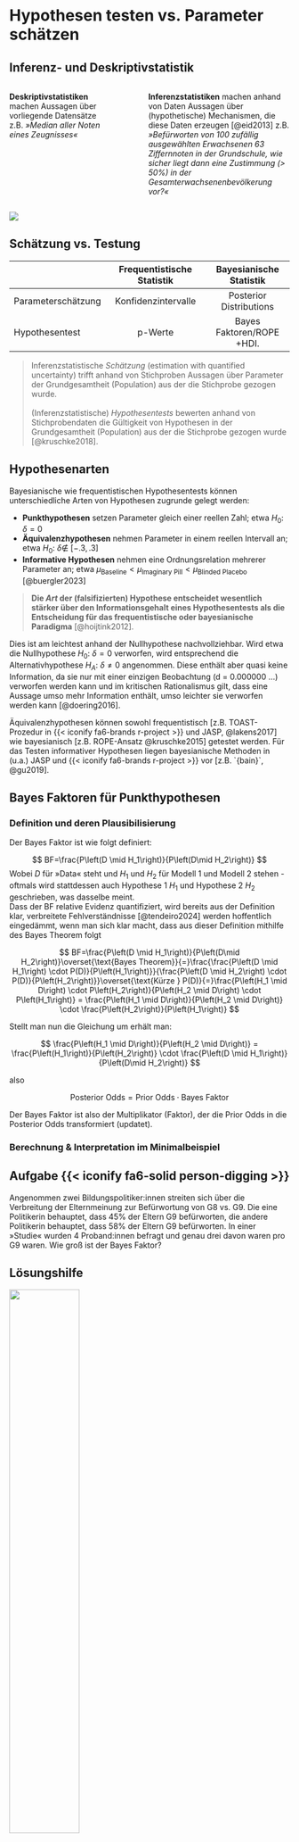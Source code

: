 # Hypothesen testen vs. Parameter schätzen 

## Inferenz- und Deskriptivstatistik 

:::: {.columns}

::: {.column width='40%'}
**Deskriptivstatistiken** machen Aussagen über vorliegende Datensätze z.B. *»Median aller Noten eines Zeugnisses«*
:::

::: {.column width='5%'}
:::
::: {.column width='55%'}
**Inferenzstatistiken** machen anhand von Daten Aussagen über (hypothetische) Mechanismen, die diese Daten erzeugen [@eid2013] z.B. *»Befürworten von 100 zufällig ausgewählten Erwachsenen 63 Ziffernnoten in der Grundschule, wie sicher liegt dann eine Zustimmung (> 50%) in der Gesamterwachsenenbevölkerung vor?«*
:::

::::

![](img/ying yang-4.svg){}

## Schätzung vs. Testung

|                    |  Frequentistische<br>Statistik | Bayesianische<br>Statistik |
|--------------------|:------------------------------:|:--------------------------:|
| Parameterschätzung | Konfidenzintervalle            | Posterior Distributions    |
| Hypothesentest     | p-Werte                        | Bayes Faktoren/ROPE +HDI.  |

> Inferenzstatistische *Schätzung* (estimation with quantified uncertainty) trifft anhand von Stichproben Aussagen über Parameter der Grundgesamtheit (Population) aus der die Stichprobe gezogen wurde.  <br><br>
(Inferenzstatistische) *Hypothesentests* bewerten anhand von Stichprobendaten die Gültigkeit von Hypothesen in der Grundgesamtheit (Population) aus der die Stichprobe gezogen wurde [@kruschke2018].

## Hypothesenarten
Bayesianische wie frequentistischen Hypothesentests können unterschiedliche Arten von Hypothesen zugrunde gelegt werden:

* **Punkthypothesen** setzen Parameter gleich einer reellen Zahl; etwa $H_0\text{: } \delta = 0$ 
* **Äquivalenzhypothesen** nehmen Parameter in einem reellen Intervall an; etwa  $H_0\text{: } \delta \not\in\ [-.3, .3]$ 
* **Informative Hypothesen** nehmen eine Ordnungsrelation mehrerer Parameter an; etwa $\mu_{\text{Baseline}} < \mu_{\text{Imaginary Pill}} < \mu_{\text{Blinded Placebo}}$ [@buergler2023]

> **Die *Art* der (falsifizierten) Hypothese entscheidet wesentlich stärker über den Informationsgehalt eines Hypothesentests als die Entscheidung für das frequentistische oder bayesianische Paradigma** [@hoijtink2012].

Dies ist am leichtest anhand der Nullhypothese nachvollziehbar. Wird etwa die Nullhypothese $H_0\text{: } \delta = 0$ verworfen, wird entsprechend die Alternativhypothese $H_A\text{: } \delta \neq 0$ angenommen. Diese enthält aber quasi keine Information, da sie nur mit einer einzigen Beobachtung (d = 0.000000 ...) verworfen werden kann und im kritischen Rationalismus gilt, dass eine Aussage umso mehr Information enthält, umso leichter sie verworfen werden kann [@doering2016]. 

Äquivalenzhypothesen können sowohl frequentistisch [z.B. TOAST-Prozedur in {{< iconify fa6-brands r-project >}} und JASP, @lakens2017] wie bayesianisch [z.B. ROPE-Ansatz @kruschke2015] getestet werden. Für das Testen informativer Hypothesen liegen bayesianische Methoden in (u.a.) JASP und {{< iconify fa6-brands r-project >}} vor [z.B. `{bain}`, @gu2019].


## Bayes Faktoren für Punkthypothesen

### Definition und deren Plausibilisierung
Der Bayes Faktor ist wie folgt definiert:

$$
BF=\frac{P\left(D \mid H_1\right)}{P\left(D\mid H_2\right)}
$$
Wobei $D$ für »Data« steht und $H_1$ und $H_2$ für Modell 1 und Modell 2 stehen - oftmals wird stattdessen auch Hypothese 1 $H_1$ und Hypothese 2 $H_2$ geschrieben, was dasselbe meint.  
Dass der BF relative Evidenz quantifiziert, wird bereits aus der Definition klar, verbreitete Fehlverständnisse [@tendeiro2024] werden hoffentlich eingedämmt, wenn man sich klar macht, dass aus dieser Definition mithilfe des Bayes Theorem folgt

$$
BF=\frac{P\left(D \mid H_1\right)}{P\left(D\mid H_2\right)}\overset{\text{Bayes Theorem}}{=}\frac{\frac{P\left(D \mid H_1\right) \cdot P(D)}{P\left(H_1\right)}}{\frac{P\left(D \mid H_2\right) \cdot P(D)}{P\left(H_2\right)}}\overset{\text{Kürze } P(D)}{=}\frac{P\left(H_1 \mid D\right) \cdot P\left(H_2\right)}{P\left(H_2 \mid D\right) \cdot P\left(H_1\right)} = \frac{P\left(H_1 \mid D\right)}{P\left(H_2 \mid D\right)} \cdot \frac{P\left(H_2\right)}{P\left(H_1\right)}
$$

Stellt man nun die Gleichung um erhält man:

$$
\frac{P\left(H_1 \mid D\right)}{P\left(H_2 \mid D\right)} = \frac{P\left(H_1\right)}{P\left(H_2\right)} \cdot \frac{P\left(D \mid H_1\right)}{P\left(D\mid H_2\right)} 
$$

also

$$
\text{Posterior Odds} = \text{Prior Odds} \cdot \text{Bayes Faktor}
$$

Der Bayes Faktor ist also der Multiplikator (Faktor), der die Prior Odds in die Posterior Odds transformiert (updatet).

### Berechnung & Interpretation im Minimalbeispiel





::: {.panel-tabset}

## Aufgabe {{< iconify fa6-solid person-digging >}}
Angenommen zwei Bildungspolitiker:innen streiten sich über die Verbreitung der Elternmeinung zur Befürwortung von G8 vs. G9. Die eine Politikerin behauptet, dass 45% der Eltern G9 befürworten, die andere Politikerin behauptet, dass 58% der Eltern G9 befürworten. In einer »Studie« wurden 4 Proband:innen befragt und genau drei davon waren pro G9 waren. Wie groß ist der Bayes Faktor?


## Lösungshilfe

![](img/BF G9.png){width=50%}

## Meine Rechnung
> Im »Bäumchen« gilt laut Achtklassmathematik: Wahrscheinlichkeiten entlang eines Pfades multiplizieren, Wahrscheinlichkeiten entlang verschiedener Pfade addieren.


$\frac{P(\text{drei aus 4 pro G9}|\theta = .45) = 4\cdot(.45 \cdot .45 \cdot .45 \cdot .55)}{P(\text{drei aus 4 pro G9}|\theta = .58) = 4\cdot(.58 \cdot .58 \cdot .58 \cdot .42)} \approx `{r} round((4*.45^3*.55)/(4*.58^3*.42), 3)`$


:::


### Interaktive Visualisierung
Im Beispiel zuvor, lagen Punkthypothesen vor. Für diese ist die Berechnung des Bayes Faktors besonders einfach, da die Wahrscheinlichkeiten der Daten unter den Hypothesen direkt berechnet werden können. 

### Interaktive Visualisierung
In dieser interaktiven Visualisierung kann man beobachten wie sich der Bayes Faktor in Abhängigkeit von den Daten und den Hypothesen verhält.

:::{.callout-note collapse=false appearance='default' icon=false}
## Aufgabe {{< iconify fa6-solid person-digging >}}
Macht euch mit der Bedienung der App vertraut und macht dann Vorhersagen über die Veränderung des Bayesfaktors, wenn sich die Daten oder Hypothesen ändern.
:::


```shinylive-r
#| standalone: true
#| viewerHeight: 800

library(bslib)
library(shiny)
library(tidyverse)
library(shinyjs)

ui <- page_fluid(
  theme = bs_theme(
   "bg-dark" = "#1bbc9d50",
    # Controls the accent (e.g., hyperlink, button, etc) colors
    primary = "#1bbc9d",
    secondary = "#1bbc9d",
    "input-border-color" = "#1bbc9d"
  ),
  h5(""),
  layout_column_wrap(
    card(card_header(class = "bg-dark", "Punkthypothesen"),
         card_body(
           sliderInput(
               "theta1", "Hypothese 1: Anteil Pro G9",
               min = 0,
               max = 1,
               value = .4,
               step = .1
           ),
           sliderInput(
               "theta2", "Hypothese 2: Anteil Pro G8",
               min = 0,
               max = 1,
               value = .6,
               step = .1
           ))),
    card(card_header(class = "bg-dark", "Daten"),
         card_body(
            numericInput(
              "prog9",
              "n₁ = Befürwortung G9",
              min = 0,
              value = 10,
              step = 1),
           numericInput(
             "prog8",
             "n₂ = Befürwortung G8",
             min = 0,
             value = 5,
             step = 1)
         ))), 
  card(card_header("Likelihoods und Bayes Factor", class = "bg-dark"),
       card_body(shinycssloaders::withSpinner(plotOutput("plot"), color = "#1bbc9d")
))
)


server <- function(input, output, session) {
  
    
# n <- 30 # N()
# obs <- 20 input$prog9
# theta1 <- .5 # input$theta1
# theta2 <- .7 # input$theta2
# wkeit1 <- choose(n, obs)*theta1^obs*(1-theta1)^(n-obs) # wkeit1()
# wkeit2 <- choose(n, obs)*theta2^obs*(1-theta2)^(n-obs) # wkeit2()

### custom reactive values #####################################################
N <- reactive({input$prog8 + input$prog9})

wkeit1 <- 
    reactive({choose(N(), 
                     input$prog9)*input$theta1^input$prog9*
                  (1-input$theta1)^(N()-input$prog9)})

wkeit2 <- 
    reactive({choose(N(), 
                     input$prog9)*input$theta2^input$prog9*
                  (1-input$theta2)^(N()-input$prog9)})

### create data ################################################################
data <- reactive({
    return(
        rbind(tibble(k = 1:N(),
                     p = choose(N(), k)*input$theta1^k*(1-input$theta1)^(N()-k), 
                     theta = as.character(input$theta1)),
              tibble(k = 1:N(),
                     p = choose(N(), k)*input$theta2^k*(1-input$theta2)^(N()-k),  
                     theta = as.character(input$theta2))) %>% 
              mutate(obs_eq_k = k == N()) %>% 
              as_tibble()
    )
})

### plot #######################################################################
output$plot <- renderPlot({

 ggplot() +
    # add whole binomial distributions with alpha
    geom_segment(data = data() %>% 
                          filter(theta == input$theta1), 
                 aes(x = k - .1, xend = k -.1, y = 0, yend = p), 
                 color = "#bc991b60") +
    geom_segment(data = data() %>% 
                     filter(theta == input$theta2), 
                 aes(x = k + .1, xend = k +.1, y = 0, yend = p), 
                 color = "#bc1b9a50") +
    # add selected binomial distributions without alpha
    geom_segment(data = data() %>% 
                     filter(theta == input$theta1 & k == input$prog9), 
                 aes(x = k - .1, xend = k -.1, y = 0, yend = p, color = "#bc991b")) +
    geom_segment(data = data() %>% 
                     filter(theta == input$theta2 & k == input$prog9), 
                 aes(x = k + .1, xend = k +.1, y = 0, yend = p, color = "#bc1b9a")) +
    theme_minimal() +
    geom_text(data = tibble(x = input$prog9, y = -.005, 
                            text = paste("BF =", 
                                         formatC(wkeit1()/wkeit2(), 
                                                 format = "e", 
                                                 digits = 2))),
              aes(x, y, label = text)) +
    xlab("Anzahl") + ylab("Wahrscheinlichkeit") +
    ggtitle("Berechnung des Bayes-Faktors", "bei Punkthypothesen") +
    scale_color_identity(name = "Likelihood",
                         breaks = c("#bc991b", "#bc1b9a"),
                         labels = c("Hyp. 1", "Hyp 2."),
                         guide = "legend")
})

### debug ######################################################################
output$debug <- renderPrint({
 data()
})

}

shinyApp(ui = ui, server = server)
```

## Bayes Faktoren für Verteilungshypothesen
Punkthypothesen sind in den meisten sozialwissenschaftlichen Anwendungen sehr wenig informativ. In der Regel sind die Hypothesen Verteilungshypothesen. Im G8- vs. G9-Beispiel wäre eine Verteilungshypothese etwa »Befürwortung von G9 in der Bevölkerung liegt recht sicher zwischen 35% und 45%« oder »Jeder Prozentsatz der G9-Befürwortung ist gleich wahrscheinlich«.  
So informativ solche Hypothesen sind, erschweren sie die Berechnung des Bayes Faktors: Im Beispiel oben hatten wir das genaue $\theta$ und konnten anhand dessen mithilfe des Bäumchen die Wahrscheinlichkeiten der Daten unter den Hypothesen berechnen. Bei Verteilungshypothesen ist das nicht mehr möglich, da diese Hypothesen unendlich viele $\theta$s enthalten. Es wird daher über die $\theta$s marginalisiert: 

$$P\left(D \mid H\right)=\int P(D \mid \theta) \cdot \pi(\theta) d \theta$$
Dies kann man sich vorstellen als eine Berechnung der Likelihood $P\left(D \mid \theta\right)$ für jedes $\theta$ woraus dann ein um $\pi(\theta)$ gewichteter Durchschnitt gebildet wird.

### Interaktive Visualisierung

:::{.callout-note collapse=false appearance='default' icon=false}
## Aufgabe {{< iconify fa6-solid person-digging >}}
Macht euch mit der Bedienung der App vertraut. Wie ändern sich die Marginal Likelihoods wenn die Hypothesen weniger präzise werden? Wie ändert sich dadurch der Bayes Faktor? Ist das im EInklang mit der Idee von Occam's Razor?
:::
```shinylive-r
#| standalone: true
#| viewerHeight: 850

library(bslib)
library(shiny)
library(tidyverse)
library(shinyjs)
library(bayesplay)

ui <- page_fluid(
  theme = bs_theme(
   "bg-dark" = "#1bbc9d50",
    # Controls the accent (e.g., hyperlink, button, etc) colors
    primary = "#1bbc9d",
    secondary = "#1bbc9d",
    "input-border-color" = "#1bbc9d"
  ),
  h5(""),
  layout_column_wrap(
    card(card_header(class = "bg-dark", "Hypothese 1"),
      layout_column_wrap(
         card(
           sliderInput(
             "prior_mu1",
             "Mittelwert Hypothese 1",
             min = 0,
             max = 1,
             value = .42,
             step = .01
           ),
           sliderInput(
             "prior_phi1",
             "Präzision Hypothese 1",
             min = 2,
             max = 100,
             value = 13,
             step = 1
           )),
         card(
           plotOutput("prior1", height = "200px")
         )
         )),
   
    card(card_header(class = "bg-dark", "Hypothese 2"),
      layout_column_wrap(
         card(
          sliderInput(
             "prior_mu2",
             "Mittelwert Hypothese 2",
             min = 0,
             max = 1,
             value = .65,
             step = .01
           ),
           sliderInput(
             "prior_phi2",
             "Präzision Hypothese 2",
             min = 2,
             max = 100,
             value = 13,
             step = 1
           )),
           card(plotOutput("prior2", height = "200px"))
         ))), 
 layout_column_wrap(
  card(card_header(class = "bg-dark", "Daten"),
     numericInput(
                "prog9",
                "n₁ = Befürwortung G9",
                min = 0,
                value = 5,
                step = 1),
     numericInput(
                "prog8",
                "n₂ = Befürwortung G8",
                min = 0,
                value = 12,
                step = 1)
           ), 
  card(card_header("Likelihoods und Bayes Factor", class = "bg-dark"),
       card_body(shinycssloaders::withSpinner(plotOutput("plot"), color = "#1bbc9d")
))
))



server <- function(input, output, session) {

################################################################################
### Plot of Priors                                                           ###
################################################################################


### custom functions ###########################################################
# muphi_to_shapes 
muphi_to_shapes <- function(mu, phi) {
  shape1 <- mu * phi
  shape2 <- (1 - mu) * phi
  return(list(shape1 = shape1, shape2 = shape2))
}

### aux variables ##############################################################
# convert prior parameterization

prior_shapes1 <- reactive({
  muphi_to_shapes(input$prior_mu1, input$prior_phi1)
})

prior_shapes2 <- reactive({
  muphi_to_shapes(input$prior_mu2, input$prior_phi2)
})

### Plot Prior 1 ###############################################################
output$prior1 <- renderPlot({

  p <- seq(0,1, length=1000)

  plot(
    p,
    dbeta(p,
          prior_shapes1()$shape1,
          prior_shapes1()$shape2),
    type = 'l',
    col = "#bc1b9a",
    ylab = "W'keitsdichte",
    xlab = "Anteil G9-Befürworter:innen",
    frame.plot = F
    )
}
)

### Plot Prior 2 ###############################################################
output$prior2 <- renderPlot({

  p <- seq(0,1, length=1000)

  plot(
    p,
    dbeta(p,
          prior_shapes2()$shape1,
          prior_shapes2()$shape2),
    type = 'l',
    col = "#bc991b",
    ylab = "W'keitsdichte",
    xlab = "Anteil G9-Befürworter:innen",
    frame.plot = F
    )
}
)


################################################################################
### Plot of Likelihoods                                                      ###
################################################################################

### custom reactive values #####################################################
N <- reactive({input$prog8 + input$prog9})


### compute the bf from marginal likelihoods ##################################
wkeit1 <- reactive({
  integral(likelihood(family = "binomial", 
                      successes = input$prog9, 
                      trials = input$prog9 + input$prog8)*
              prior(family = "beta", 
                  alpha = prior_shapes1()$shape1, 
                  beta = prior_shapes1()$shape2))
})

wkeit2 <- reactive({ 
  integral(likelihood(family = "binomial", 
                      successes = input$prog9, 
                      trials = input$prog9 + input$prog8)*
              prior(family = "beta", 
                  alpha = prior_shapes2()$shape1, 
                  beta = prior_shapes2()$shape2))
})

### create data for the two marginal likelihood distributions ####################
data <- reactive({

data_h1 <- tibble(k = 1:N(),
                  hyp = "Hypothese 1")
for(i in 1:N()){
data_h1$p[i] <- integral(likelihood(family = "binomial", 
                         successes = data_h1$k[i], 
                         trials = input$prog9 + input$prog8)*
                   prior(family = "beta", 
                         alpha = prior_shapes1()$shape1, 
                         beta = prior_shapes1()$shape2))
}

data_h1 <- data_h1 %>% 
  mutate(obs_eq_k = k == N()) 


data_h2 <- tibble(k = 1:N(),
                  hyp = "Hypothese 2")
for(i in 1:N()){
data_h2$p[i] <- integral(likelihood(family = "binomial", 
                         successes = data_h2$k[i], 
                         trials = input$prog9 + input$prog8)*
                   prior(family = "beta", 
                         alpha = prior_shapes2()$shape1, 
                         beta = prior_shapes2()$shape2))
}

data_h2 <- data_h2 %>% 
  mutate(obs_eq_k = k == N()) 



return(full_join(data_h1, data_h2))

})

### plot #######################################################################
output$plot <- renderPlot({

 ggplot() +
    # add whole binomial distributions with alpha
    geom_segment(data = data() %>% 
                          filter(hyp == "Hypothese 1"), 
                 aes(x = k - .1, xend = k -.1, y = 0, yend = p), 
                 color = "#bc1b9a50") +
    geom_segment(data = data() %>% 
                     filter(hyp == "Hypothese 2"), 
                 aes(x = k + .1, xend = k +.1, y = 0, yend = p), 
                 color = "#bc991b60") +
    # add selected binomial distributions without alpha
    geom_segment(data = data() %>% 
                     filter(hyp == "Hypothese 1" & k == input$prog9), 
                 aes(x = k - .1, xend = k -.1, y = 0, yend = p, color = "#bc1b9a")) +
    geom_segment(data = data() %>% 
                     filter(hyp == "Hypothese 2" & k == input$prog9), 
                 aes(x = k + .1, xend = k +.1, y = 0, yend = p, color = "#bc991b")) +
    theme_minimal() +
    geom_text(data = tibble(x = input$prog9, y = -.005, 
                            text = paste("BF =", 
                                         formatC(wkeit1()/wkeit2(), 
                                                 format = "e", 
                                                 digits = 2))),
              aes(x, y, label = text)) +
    xlab("Anzahl") + ylab("Wahrscheinlichkeit") +
    ggtitle("Berechnung des Bayes-Faktors", "bei Punkthypothesen") +
    scale_color_identity(name = "Marginal Likelihood",
                         breaks = c("#bc1b9a", "#bc991b"),
                         labels = c("Hyp. 1", "Hyp 2."),
                         guide = "legend") +
    theme(legend.position = "bottom")
})

### debug ######################################################################
output$debug <- renderPrint({
 data()
})

}

shinyApp(ui = ui, server = server)
```